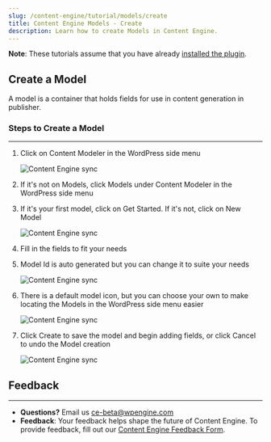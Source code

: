 ```yaml
---
slug: /content-engine/tutorial/models/create
title: Content Engine Models - Create
description: Learn how to create Models in Content Engine.
---
```


**Note**: These tutorials assume that you have already [installed the plugin](../../introduction.mdx).

## Create a Model

A model is a container that holds fields for use in content generation in publisher.

### Steps to Create a Model
---

1. Click on Content Modeler in the WordPress side menu

    ![Content Engine sync](../../images/acm-sidebar.png)

1. If it's not on Models, click Models under Content Modeler in the WordPress side menu

1. If it's your first model, click on Get Started. If it's not, click on New Model

    ![Content Engine sync](../../images/Screen_Shot_2021-09-01_at_12.01.53_PM.png)

1. Fill in the fields to fit your needs

1. Model Id is auto generated but you can change it to suite your needs

    ![Content Engine sync](../../images/Screen_Shot_2021-09-01_at_12.02.39_PM.png)

1. There is a default model icon, but you can choose your own to make locating the Models in the WordPress side menu easier

    ![Content Engine sync](../../images/Screen_Shot_2021-09-01_at_12.02.52_PM.png)

1. Click Create to save the model and begin adding fields, or click Cancel to undo the Model creation

    ![Content Engine sync](../../images/Screen_Shot_2021-09-01_at_12.03.03_PM.png)

## Feedback
---
- **Questions?** Email us ce-beta@wpengine.com
- **Feedback**: Your feedback helps shape the future of Content Engine. To provide feedback, fill out our [Content Engine Feedback Form](https://docs.google.com/forms/d/e/1FAIpQLSecvuZ_EMiTIOlTSwcW1JnPQcFbAcCOwGlhURkzBI8Ps9vFzA/viewform).
